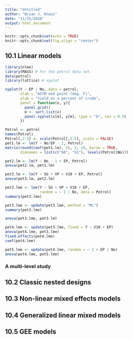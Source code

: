 ```yaml
---
title: "Untitled"
author: "Brian J. Knaus"
date: "11/15/2018"
output: html_document
---
```


```r
knitr::opts_chunk$set(echo = TRUE)
knitr::opts_chunk$set(fig.align = "center")
```

## 10.1 Linear models


```r
library(nlme)
library(MASS) # For the petrol data set.
data(petrol)
library(lattice) # xyplot
```


```r
xyplot(Y ~ EP | No, data = petrol,
       xlab = "ASTM end point (deg. F)",
       ylab = "Yield as a percent of crude",
       panel = function(x, y){
         panel.grid()
         m <- sort.list(x)
         panel.xyplot(x[m], y[m], type = "b", cex = 0.5)
       })
```


```r
Petrol <- petrol
names(Petrol)
Petrol[,2:5] <- scale(Petrol[,2:5], scale = FALSE)
pet1.lm <- lm(Y ~ No/EP - 1, Petrol)
matrix(round(coef(pet1.lm), 2), 2, 10, byrow = TRUE,
       dimnames = list(c("b0", "b1"), levels(Petrol$No)))
```


```r
pet2.lm <- lm(Y ~ No - 1 + EP, Petrol)
anova(pet2.lm, pet1.lm)
```


```r
pet3.lm <- lm(Y ~ SG + VP + V10 + EP, Petrol)
anova(pet3.lm, pet2.lm)
```


```r
pet3.lme <- lme(Y ~ SG + VP + V10 + EP,
                random = ~ 1 | No, data = Petrol)
summary(pet3.lme)
```


```r
pet3.lme <- update(pet3.lme, method = "ML")
summary(pet3.lme)
```


```r
anova(pet3.lme, pet3.lm)
```


```r
pet4.lme <- update(pet3.lme, fixed = Y ~ V10 + EP)
anova(pet4.lme, pet3.lme)
fixed.effects(pet4.lme)
coef(pet4.lme)
```


```r
pet5.lme <- update(pet4.lme, random = ~ 1 + EP | No)
anova(pet4.lme, pet5.lme)
```


### A multi-level study


## 10.2 Classic nested designs



## 10.3 Non-linear mixed effects models


## 10.4 Generalized linear mixed models


## 10.5 GEE models





